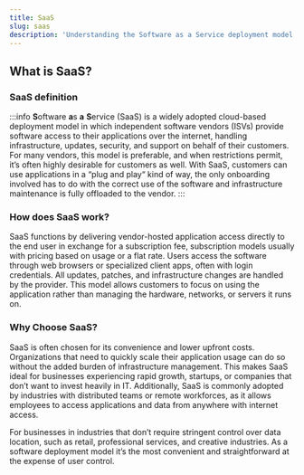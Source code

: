 ```yaml
---
title: SaaS
slug: saas
description: 'Understanding the Software as a Service deployment model'
---
```

## What is SaaS?

### SaaS definition

:::info
**S**oftware **a**s **a** **S**ervice (SaaS) is a widely adopted cloud-based deployment model in which independent software vendors (ISVs) provide software access to their applications over the internet, handling infrastructure, updates, security, and support on behalf of their customers. For many vendors, this model is preferable, and when restrictions permit, it’s often highly desirable for customers as well. With SaaS, customers can use applications in a “plug and play“ kind of way, the only onboarding involved has to do with the correct use of the software and infrastructure maintenance is fully offloaded to the vendor.
:::

### How does SaaS work?

SaaS functions by delivering vendor-hosted application access directly to the end user in exchange for a subscription fee, subscription models usually with pricing based on usage or a flat rate. Users access the software through web browsers or specialized client apps, often with login credentials. All updates, patches, and infrastructure changes are handled by the provider. This model allows customers to focus on using the application rather than managing the hardware, networks, or servers it runs on.

### Why Choose SaaS?

SaaS is often chosen for its convenience and lower upfront costs. Organizations that need to quickly scale their application usage can do so without the added burden of infrastructure management. This makes SaaS ideal for businesses experiencing rapid growth, startups, or companies that don’t want to invest heavily in IT. Additionally, SaaS is commonly adopted by industries with distributed teams or remote workforces, as it allows employees to access applications and data from anywhere with internet access.

For businesses in industries that don’t require stringent control over data location, such as retail, professional services, and creative industries. As a software deployment model it’s the most convenient and straightforward at the expense of user control.
